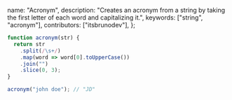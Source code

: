   name: "Acronym",
  description: "Creates an acronym from a string by taking the first letter of each word and capitalizing it.",
  keywords: ["string", "acronym"],
  contributors: ["itsbrunodev"],
};

```javascript
function acronym(str) {
  return str
    .split(/\s+/)
    .map(word => word[0].toUpperCase())
    .join("")
    .slice(0, 3);
}
```

```javascript
acronym("john doe"); // "JD"
```